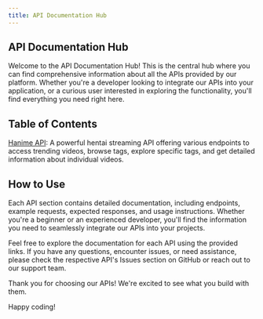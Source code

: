 ```yaml
---
title: API Documentation Hub
---
```


## API Documentation Hub

Welcome to the API Documentation Hub! This is the central hub where you can find comprehensive information about all the APIs provided by our platform. Whether you're a developer looking to integrate our APIs into your application, or a curious user interested in exploring the functionality, you'll find everything you need right here.

## Table of Contents

[Hanime API](https://github.com/Zinedinarnaut/hanime-api): A powerful hentai streaming API offering various endpoints to access trending videos, browse tags, explore specific tags, and get detailed information about individual videos.

## How to Use

Each API section contains detailed documentation, including endpoints, example requests, expected responses, and usage instructions. Whether you're a beginner or an experienced developer, you'll find the information you need to seamlessly integrate our APIs into your projects.

Feel free to explore the documentation for each API using the provided links. If you have any questions, encounter issues, or need assistance, please check the respective API's Issues section on GitHub or reach out to our support team.

Thank you for choosing our APIs! We're excited to see what you build with them.

Happy coding!
